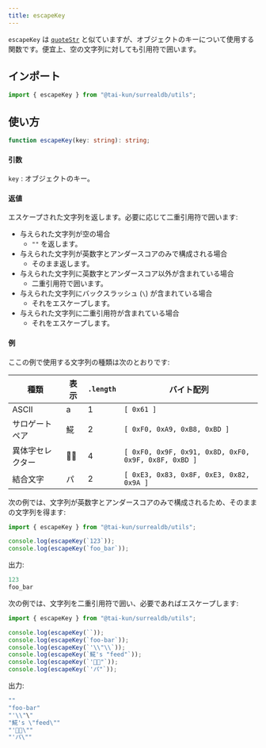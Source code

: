 ```yaml
---
title: escapeKey
---
```


`escapeKey` は [`quoteStr`](/ja/reference/utils/quote-str/) と似ていますが、オブジェクトのキーについて使用する関数です。便宜上、空の文字列に対しても引用符で囲います。

## インポート

```ts
import { escapeKey } from "@tai-kun/surrealdb/utils";
```

## 使い方

```ts
function escapeKey(key: string): string;
```

#### 引数

`key`
:   オブジェクトのキー。

#### 返値

エスケープされた文字列を返します。必要に応じて二重引用符で囲います:

- 与えられた文字列が空の場合
  - `""` を返します。
- 与えられた文字列が英数字とアンダースコアのみで構成される場合
  - そのまま返します。
- 与えられた文字列に英数字とアンダースコア以外が含まれている場合
  - 二重引用符で囲います。
- 与えられた文字列にバックスラッシュ (`\`) が含まれている場合
  - それをエスケープします。
- 与えられた文字列に二重引用符が含まれている場合
  - それをエスケープします。

#### 例

ここの例で使用する文字列の種類は次のとおりです:

| 種類 | 表示 | `.length` | バイト配列 |
| --- | --- | --- | --- |
| ASCII | a | 1 | `[ 0x61 ]` |
| サロゲートペア | 𩸽 | 2 | `[ 0xF0, 0xA9, 0xB8, 0xBD ]` |
| 異体字セレクター | 👍🏽 | 4 | `[ 0xF0, 0x9F, 0x91, 0x8D, 0xF0, 0x9F, 0x8F, 0xBD ]` |
| 結合文字 | パ | 2 | `[ 0xE3, 0x83, 0x8F, 0xE3, 0x82, 0x9A ]` |

次の例では、文字列が英数字とアンダースコアのみで構成されるため、そのままの文字列を得ます:

```ts
import { escapeKey } from "@tai-kun/surrealdb/utils";

console.log(escapeKey(`123`));
console.log(escapeKey(`foo_bar`));
```

出力:

```js
123
foo_bar
```

次の例では、文字列を二重引用符で囲い、必要であればエスケープします:

```ts
import { escapeKey } from "@tai-kun/surrealdb/utils";

console.log(escapeKey(``));
console.log(escapeKey(`foo-bar`));
console.log(escapeKey(`'\\"\\`));
console.log(escapeKey(`𩸽's "feed"`));
console.log(escapeKey(`'👍🏽"`));
console.log(escapeKey(`'パ"`));
```

出力:

```js
""
"foo-bar"
"'\\"\"
"𩸽's \"feed\""
"'👍🏽\""
"'パ\""
```
